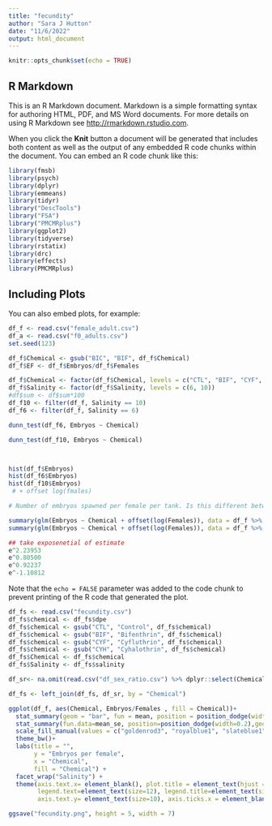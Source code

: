```yaml
---
title: "fecundity"
author: "Sara J Hutton"
date: "11/6/2022"
output: html_document
---
```


```r
knitr::opts_chunk$set(echo = TRUE)
```

## R Markdown

This is an R Markdown document. Markdown is a simple formatting syntax for authoring HTML, PDF, and MS Word documents. For more details on using R Markdown see <http://rmarkdown.rstudio.com>.

When you click the **Knit** button a document will be generated that includes both content as well as the output of any embedded R code chunks within the document. You can embed an R code chunk like this:


```r
library(fmsb)
library(psych)
library(dplyr)
library(emmeans)
library(tidyr)
library("DescTools")
library("FSA")
library("PMCMRplus")
library(ggplot2)
library(tidyverse)
library(rstatix)
library(drc)
library(effects)
library(PMCMRplus)
```

## Including Plots

You can also embed plots, for example:

```r
df_f <- read.csv("female_adult.csv")
df_a <- read.csv("f0_adults.csv")
set.seed(123)

df_f$Chemical <- gsub("BIC", "BIF", df_f$Chemical)
df_f$EF <- df_f$Embryos/df_f$Females

df_f$Chemical <- factor(df_f$Chemical, levels = c("CTL", "BIF", "CYF", "CYH"))
df_f$Salinity <- factor(df_f$Salinity, levels = c(6, 10))
#df$sum <- df$sum*100
df_f10 <- filter(df_f, Salinity == 10)
df_f6 <- filter(df_f, Salinity == 6)

dunn_test(df_f6, Embryos ~ Chemical)

dunn_test(df_f10, Embryos ~ Chemical)



hist(df_f$Embryos)
hist(df_f6$Embryos)
hist(df_f10$Embryos)
 # + offset log(fmales)

# Number of embryos spawned per female per tank. Is this different between the conrol and the chemicals within each salinity exposure. 

summary(glm(Embryos ~ Chemical + offset(log(Females)), data = df_f %>% filter(Salinity == 6), family = poisson()))
summary(glm(Embryos ~ Chemical + offset(log(Females)), data = df_f %>% filter(Salinity == 10), family = poisson()))

## take exposenetial of estimate 
e^2.23953
e^0.80500
e^0.92237 
e^-1.10812

```

Note that the `echo = FALSE` parameter was added to the code chunk to prevent printing of the R code that generated the plot.



```r
df_fs <- read.csv("fecundity.csv")
df_fs$chemical <- df_fs$dpe
df_fs$chemical <- gsub("CTL", "Control", df_fs$chemical)
df_fs$chemical <- gsub("BIF", "Bifenthrin", df_fs$chemical)
df_fs$chemical <- gsub("CYF", "Cyfluthrin", df_fs$chemical)
df_fs$chemical <- gsub("CYH", "Cyhalothrin", df_fs$chemical)
df_fs$Chemical <- df_fs$chemical
df_fs$Salinity <- df_fs$salinity

df_sr<- na.omit(read.csv("df_sex_ratio.csv") %>% dplyr::select(Chemical, Salinity, Sex_ratio))

df_fs <- left_join(df_fs, df_sr, by = "Chemical")
```


```r
ggplot(df_f, aes(Chemical, Embryos/Females , fill = Chemical))+
  stat_summary(geom = "bar", fun = mean, position = position_dodge(width = 0.5)) +
  stat_summary(fun.data=mean_se, position=position_dodge(width=0.2),geom="errorbar")+
  scale_fill_manual(values = c("goldenrod3", "royalblue1", "slateblue1", "springgreen4")) +
  theme_bw()+
  labs(title = "", 
       y = "Embryos per female", 
       x = "Chemical",
       fill = "Chemical") +
  facet_wrap("Salinity") +
  theme(axis.text.x= element_blank(), plot.title = element_text(hjust = 0.5, size = 18), 
        legend.text=element_text(size=12), legend.title=element_text(size=14), 
        axis.text.y= element_text(size=10), axis.ticks.x = element_blank(), axis.title.y = element_text(size = 14),  axis.title.x = element_text(size = 14), strip.text.x = element_text(size = 14), strip.text.y = element_text(size = 14))

ggsave("fecundity.png", height = 5, width = 7)

```


